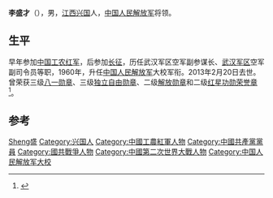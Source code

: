 {{Otheruses|other=名为李盛才的其他人物|李涛 (1905年)}}

'''李盛才'''（{{bd|1916年||2013年|2月20日|catIdx=Li李盛才}}），男，[[江西省|江西]][[兴国县|兴国]]人，[[中国人民解放军|中国人民解放军]]将领。

== 生平 ==
早年参加[[中国工农红军|中国工农红军]]，后参加[[长征|长征]]，历任武汉军区空军副参谋长、[[武汉军区|武汉军区]]空军副司令员等职，1960年，升任[[中国人民解放军|中国人民解放军]]大校军衔。2013年2月20日去世。曾荣获三级[[八一勋章_(1955年)|八一勋章]]、三级[[独立自由勋章|独立自由勋章]]、二级[[解放勋章|解放勋章]]和二级[[红星功勋荣誉章|红星功勋荣誉章]]<ref>{{cite news|title=李盛才同志逝世|url=http://cpc.people.com.cn/n/2013/0416/c87393-21147021.html|accessdate=2013-04-16|newspaper=人民网|archive-date=2020-08-07|archive-url=https://web.archive.org/web/20200807182408/http://cpc.people.com.cn/n/2013/0416/c87393-21147021.html|dead-url=no}}</ref>。

== 参考 ==
{{reflist}}

{{中国军事人物小作品}}

{{Authority control}}
{{DEFAULTSORT:Li李盛才}}
[[Category:李姓|Sheng盛]]
[[Category:兴国人|Category:兴国人]]
[[Category:中國工農紅軍人物|Category:中國工農紅軍人物]]
[[Category:中國共產黨黨員|Category:中國共產黨黨員]]
[[Category:國共戰爭人物|Category:國共戰爭人物]]
[[Category:中國第二次世界大戰人物|Category:中國第二次世界大戰人物]]
[[Category:中国人民解放军大校|Category:中国人民解放军大校]]